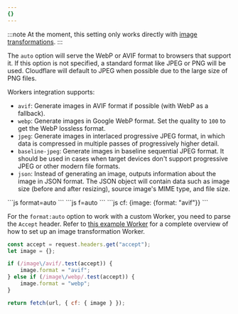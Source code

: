 ```yaml
---
{}
---
```



:::note
At the moment, this setting only works directly with [image transformations](/images/transform-images/).
:::

The `auto` option will serve the WebP or AVIF format to browsers that support it. If this option is not specified, a standard format like JPEG or PNG will be used. Cloudflare will default to JPEG when possible due to the large size of PNG files.

Workers integration supports:

- `avif`: Generate images in AVIF format if possible (with WebP as a fallback).
- `webp`: Generate images in Google WebP format. Set the quality to `100` to get the WebP lossless format.
- `jpeg`: Generate images in interlaced progressive JPEG format, in which data is compressed in multiple passes of progressively higher detail.
- `baseline-jpeg`: Generate images in baseline sequential JPEG format. It should be used in cases when target devices don't support progressive JPEG or other modern file formats.
- `json`: Instead of generating an image, outputs information about the image in JSON format. The JSON object will contain data such as image size (before and after resizing), source image's MIME type, and file size.

<Tabs>
  <TabItem label="URL format">
    ```js 
    format=auto
    ```
  </TabItem>
  <TabItem label="URL format alias">
  ```js 
  f=auto
  ```
  </TabItem>
    <TabItem label="Workers">
  ```js 
  cf: {image: {format: "avif"}}
  ```
  </TabItem>
</Tabs>

For the `format:auto` option to work with a custom Worker, you need to parse the `Accept` header. Refer to [this example Worker](/images/transform-images/transform-via-workers/#an-example-worker) for a complete overview of how to set up an image transformation Worker.

```js title="Custom Worker for Image Resizing with format:auto"
const accept = request.headers.get("accept");
let image = {};

if (/image\/avif/.test(accept)) {
	image.format = "avif";
} else if (/image\/webp/.test(accept)) {
	image.format = "webp";
}

return fetch(url, { cf: { image } });
```
